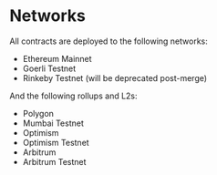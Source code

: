 # Networks

All contracts are deployed to the following networks:

- Ethereum Mainnet
- Goerli Testnet
- Rinkeby Testnet (will be deprecated post-merge)

And the following rollups and L2s:
- Polygon
- Mumbai Testnet
- Optimism
- Optimism Testnet
- Arbitrum
- Arbitrum Testnet